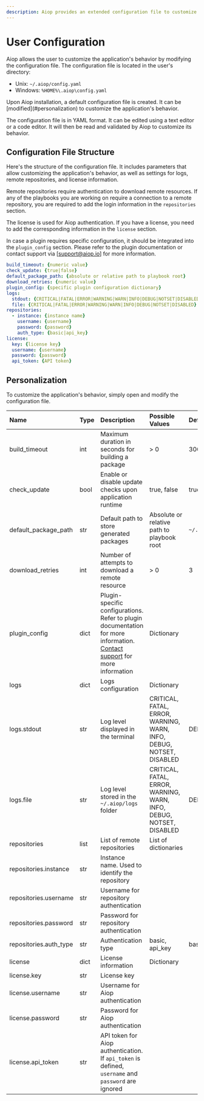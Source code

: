 ```yaml
---
description: Aiop provides an extended configuration file to customize the application's behavior for a user.
---
```


# User Configuration

Aiop allows the user to customize the application's behavior by modifying the configuration file. The configuration file is located in the user's directory:
- Unix: `~/.aiop/config.yaml`
- Windows: `%HOME%\.aiop\config.yaml`

<Callout type="info" emoji="ℹ️">
  Upon Aiop installation, a default configuration file is created. It can be [modified](#personalization) to customize the application's behavior.
</Callout>

The configuration file is in YAML format. It can be edited using a text editor or a code editor. It will then be read and validated by Aiop to customize its behavior.

## Configuration File Structure

Here's the structure of the configuration file. It includes parameters that allow customizing the application's behavior, as well as settings for logs, remote repositories, and license information.

Remote repositories require authentication to download remote resources. If any of the playbooks you are working on require a connection to a remote repository, you are required to add the login information in the `repositories` section.

The license is used for Aiop authentication. If you have a license, you need to add the corresponding information in the `license` section.

In case a plugin requires specific configuration, it should be integrated into the `plugin_config` section. Please refer to the plugin documentation or contact support via [support@aiop.io] for more information.

```yaml filename="~/.aiop/config.yaml"
build_timeout: {numeric value}
check_update: {true|false}
default_package_path: {absolute or relative path to playbook root}
download_retries: {numeric value}
plugin_config: {specific plugin configuration dictionary}
logs:
  stdout: {CRITICAL|FATAL|ERROR|WARNING|WARN|INFO|DEBUG|NOTSET|DISABLED}
  file: {CRITICAL|FATAL|ERROR|WARNING|WARN|INFO|DEBUG|NOTSET|DISABLED}
repositories:
  - instance: {instance name}
    username: {username}
    password: {password}
    auth_type: {basic|api_key}
license:
  key: {license key}
  username: {username}
  password: {password}
  api_token: {API token}
```

## Personalization

To customize the application's behavior, simply open and modify the configuration file.

| **Name** | **Type** | **Description** | **Possible Values** | **Default Value** |
| :--- | :--- | :--- | :--- | :--- |
| build_timeout | int | Maximum duration in seconds for building a package | > 0 | 300 |
| check_update | bool | Enable or disable update checks upon application runtime | true, false | true |
| default_package_path | str | Default path to store generated packages | Absolute or relative path to playbook root | `~/.aiop/packages` |
| download_retries | int | Number of attempts to download a remote resource | > 0 | 3 |
| plugin_config | dict | Plugin-specific configurations. Refer to plugin documentation for more information. [Contact support](/support) for more information | Dictionary | |
| logs | dict | Logs configuration | Dictionary |  |
| logs.stdout | str | Log level displayed in the terminal | CRITICAL, FATAL, ERROR, WARNING, WARN, INFO, DEBUG, NOTSET, DISABLED | DEBUG |
| logs.file | str | Log level stored in the `~/.aiop/logs` folder | CRITICAL, FATAL, ERROR, WARNING, WARN, INFO, DEBUG, NOTSET, DISABLED | DEBUG |
| repositories | list | List of remote repositories | List of dictionaries | |
| repositories.instance | str | Instance name. Used to identify the repository | | |
| repositories.username | str | Username for repository authentication | | |
| repositories.password | str | Password for repository authentication | | |
| repositories.auth_type | str | Authentication type | basic, api_key | basic |
| license | dict | License information | Dictionary | |
| license.key | str | License key | | |
| license.username | str | Username for Aiop authentication | | |
| license.password | str | Password for Aiop authentication | | |
| license.api_token | str | API token for Aiop authentication. If `api_token` is defined, `username` and `password` are ignored | | |

